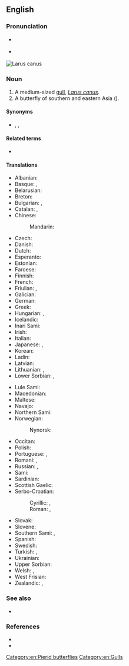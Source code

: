 {{also|common-gull}}
==English==

===Pronunciation===
* {{a|RP}} {{IPA|en|/ˈkɒmən ˌɡʌl/}}
* {{a|US}} {{IPA|en|/ˈkɑːmən ˌɡʌl/}}
[[File:Common gull - panoramio (2).jpg|thumb|''[[Larus canus]]'']]
[[File:Common Gull Cepora nerissa Female by Dr. Raju Kasambe (4).jpg|thumb|{{taxlink|Cepora nerissa|species|ver=200725}}]]

===Noun===
{{en-noun}}

# A medium-sized [[gull]], ''[[Larus canus]]''.
# A butterfly of southern and eastern Asia ({{taxlink|Cepora nerissa|species|ver=200725|wplink=0}}).

====Synonyms====
* {{vern|common mew}}, {{l|en|mew gull}}, {{vern|sea mew}}

====Related terms====
* {{l|en|seagull}}

====Translations====
{{trans-top|''Larus canus''}}
* Albanian: {{t|sq|pulëbardha ngjyrë hiri}}
* Basque: {{t|eu|kaio}}, {{t|eu|antxeta}}
* Belarusian: {{t|be|чайка}}
* Breton: {{t|br|gouelan louet}}
* Bulgarian: {{t|bg|чайка буревестница}}, {{t+|bg|чайка}}
* Catalan: {{t+|ca|gavina|f}}, {{t|ca|gavià|m}}
* Chinese:
*: Mandarin: {{t+|cmn|海鸥|sc=Hani}}
* Czech: {{t+|cs|racek bouřní}}
* Danish: {{t+|da|stormmåge}}
* Dutch: {{t+|nl|stormmeeuw|f}}
* Esperanto: {{t|eo|griza mevo}}
* Estonian: {{t|et|kalakajakas}}
* Faroese: {{t|fo|skatumási}}
* Finnish: {{t+|fi|kalalokki}}
* French: {{t+|fr|goéland cendré}}
* Friulian: {{t|fur|cocâl}}, {{t|fur|smurgnic}}
* Galician: {{t|gl|gaivota papoia|f}}
* German: {{t+|de|Sturmmöwe|f}}
* Greek: {{t+|el|γλάρος}}
* Hungarian: {{t+|hu|viharsirály}}, {{t+|hu|sirály}}
* Icelandic: {{t+|is|stormmáfur}}
* Inari Sami: {{t|smn|päiski}}
* Irish: {{t|ga|faoileán}}
* Italian: {{t+|it|gavina}}
* Japanese: {{t+|ja|カモメ|tr=kamome|sc=Jpan}}, {{t+|ja|鴎|tr=kamome|sc=Jpan}}
* Korean: {{t+|ko|갈매기}}
* Ladin: {{t|lld|gabian}}
* Latvian: {{t|lv|kajaks}}
* Lithuanian: {{t|lt|paprastasis kiras}}, {{t+|lt|kiras}}
* Lower Sorbian: {{t|dsb|ryborak}}, {{t|dsb|rybornik}}
{{trans-mid}}
* Lule Sami: {{t|smj|guolleskávlle}}
* Macedonian: {{t|mk|сив галеб}}
* Maltese: {{t|mt|gawwija sekonda}}
* Navajo: {{t|nv|Deeteel Bikéyahdę́ę́ʼ tónteel tsídii}}
* Northern Sami: {{t|se|báiski}}
* Norwegian: {{t|no|fiskemåke}}
*: Nynorsk: {{t|nn|fiskemåse}}
* Occitan: {{t+|oc|gavian}}
* Polish: {{t+|pl|mewa pospolita}}
* Portuguese: {{t|pt|gaivota-parda}}, {{t+|pt|gaivota}}
* Romani: {{t|rom|chayka|f}}, {{t|rom|chirikli-mariaki|f}}
* Russian: {{t|ru|сизая ча́йка}}, {{t+|ru|ча́йка}}
* Sami: {{t|se|skávli}}
* Sardinian: {{t|sc|muetta da tschendra}}
* Scottish Gaelic: {{t|gd|faoileag}}
* Serbo-Croatian:
*: Cyrillic: {{t|sh|сиви галеб}}, {{t|sh|бурни галеб}}
*: Roman: {{t+|sh|sivi galeb}}, {{t+|sh|burni galeb}}
* Slovak: {{t|sk|čajka sivá}}
* Slovene: {{t|sl|sivi galeb}}
* Southern Sami: {{t|sma|guelie-moevse}}, {{t|sma|muevse}}
* Spanish: {{t+|es|gaviota|f}}
* Swedish: {{t+|sv|fiskmås|c}}
* Turkish: {{t+|tr|küçük gümüş martı}}, {{t+|tr|dalgıç}}
* Ukrainian: {{t|uk|чайка}}
* Upper Sorbian: {{t|hsb|tonuška}}
* Welsh: {{t|cy|y gweunydd}}, {{t|cy|gwylan y gweunydd|f}}
* West Frisian: {{t+|fy|unwaarsfûgel}}
* Zealandic: {{t|zea|Sturmmeêuwe}}, {{t|zea|sturmmeêuwe}}
{{trans-bottom}}
[[Category:en:Pierid butterflies]]

===See also===
* {{l|en|mew}}

===References===
* {{R:OneLook}}
* {{pedia}}

[[Category:en:Gulls]]